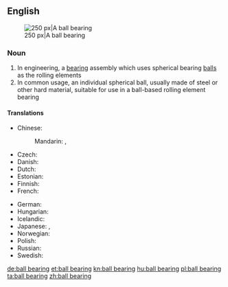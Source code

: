 ==English==
{{wikipedia|Ball bearing}}
[[Image:Four-point-contact-bearing din628 type-qj 180-ex.png|thumb|right|250 px|A ball bearing]]

===Noun===
{{en-noun}}

# In engineering, a [[bearing]] assembly which uses spherical bearing [[ball]]s as the rolling elements
# In common usage, an individual spherical ball, usually made of steel or other hard material, suitable for use in a ball-based rolling element bearing

====Translations====
{{trans-top|bearing assembly with spherical balls}}
* Chinese:
*: Mandarin: {{t|zh|滾珠軸承|sc=Hani}}, {{t|zh|滚珠轴承|tr=gǔnzhū zhóuchéng|sc=Hani}}
* Czech: {{t-|cs|kuličkové ložisko|n}}
* Danish: {{t-|da|kugleleje}}
* Dutch: {{t+|nl|kogellager|n}}
* Estonian: {{t-|et|kuullaager}}
* Finnish: {{t+|fi|kuulalaakeri}}
* French: {{t-|fr|roulement mécanique|m}}
{{trans-mid}}
* German: {{t+|de|Kugellager|n}}
* Hungarian: {{t+|hu|golyóscsapágy}}
* Icelandic: {{t-|is|kúlulega|f}}
* Japanese: {{t-|ja|玉軸受|tr=たまじくうけ, matajikuuge|sc=Jpan}}, {{t-|ja|ボールベアリング|tr=bōrubearingu|sc=Jpan}}
* Norwegian: {{t-|no|julelager}}
* Polish: {{t-|pl|łożysko kulkowe|n}}
* Russian: {{t+|ru|шарикоподшипник|m|tr=šarikopodšípnik|sc=Cyrl}}
* Swedish: {{t-|sv|kullager}}
{{trans-bottom}}

[[de:ball bearing]]
[[et:ball bearing]]
[[kn:ball bearing]]
[[hu:ball bearing]]
[[pl:ball bearing]]
[[ta:ball bearing]]
[[zh:ball bearing]]